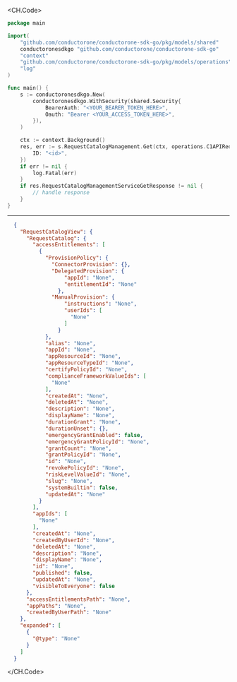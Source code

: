
<CH.Code>
```go Get.go
package main

import(
	"github.com/conductorone/conductorone-sdk-go/pkg/models/shared"
	conductoronesdkgo "github.com/conductorone/conductorone-sdk-go"
	"context"
	"github.com/conductorone/conductorone-sdk-go/pkg/models/operations"
	"log"
)

func main() {
    s := conductoronesdkgo.New(
        conductoronesdkgo.WithSecurity(shared.Security{
            BearerAuth: "<YOUR_BEARER_TOKEN_HERE>",
            Oauth: "Bearer <YOUR_ACCESS_TOKEN_HERE>",
        }),
    )

    ctx := context.Background()
    res, err := s.RequestCatalogManagement.Get(ctx, operations.C1APIRequestcatalogV1RequestCatalogManagementServiceGetRequest{
        ID: "<id>",
    })
    if err != nil {
        log.Fatal(err)
    }
    if res.RequestCatalogManagementServiceGetResponse != nil {
        // handle response
    }
}
```
---

```json Example Response
  {
    "RequestCatalogView": {
      "RequestCatalog": {
        "accessEntitlements": [
          {
            "ProvisionPolicy": {
              "ConnectorProvision": {},
              "DelegatedProvision": {
                  "appId": "None",
                  "entitlementId": "None"
                },
              "ManualProvision": {
                  "instructions": "None",
                  "userIds": [
                    "None"
                  ]
                }
            },
            "alias": "None",
            "appId": "None",
            "appResourceId": "None",
            "appResourceTypeId": "None",
            "certifyPolicyId": "None",
            "complianceFrameworkValueIds": [
              "None"
            ],
            "createdAt": "None",
            "deletedAt": "None",
            "description": "None",
            "displayName": "None",
            "durationGrant": "None",
            "durationUnset": {},
            "emergencyGrantEnabled": false,
            "emergencyGrantPolicyId": "None",
            "grantCount": "None",
            "grantPolicyId": "None",
            "id": "None",
            "revokePolicyId": "None",
            "riskLevelValueId": "None",
            "slug": "None",
            "systemBuiltin": false,
            "updatedAt": "None"
          }
        ],
        "appIds": [
          "None"
        ],
        "createdAt": "None",
        "createdByUserId": "None",
        "deletedAt": "None",
        "description": "None",
        "displayName": "None",
        "id": "None",
        "published": false,
        "updatedAt": "None",
        "visibleToEveryone": false
      },
      "accessEntitlementsPath": "None",
      "appPaths": "None",
      "createdByUserPath": "None"
    },
    "expanded": [
      {
        "@type": "None"
      }
    ]
  }
```
</CH.Code>
